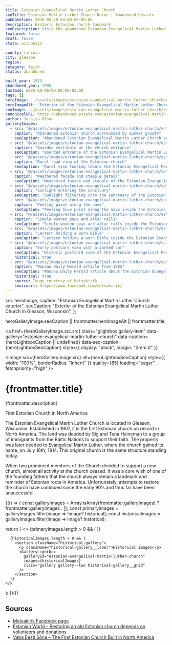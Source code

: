 ```yaml
---
title: Estonian Evangelical Martin Luther Church
seoTitle: Estonian Martin Luther Church Ruins | Abandoned Upstate
pubDatetime: 2016-05-29 03:00:00-05:00
description: Historic Estonian church landmark
seoDescription: Visit the abandoned Estonian Evangelical Martin Luther Church in Gleason, Wisconsin—the first Estonian parish in North America and a rare immigrant landmark.
featured: false
draft: false
state: wisconsin

county: lincoln
city: gleason
region: 
category: faith
status: abandoned

built_year: 1915
abandoned_year: 1995
lastmod: 2025-10-06T09:00:00-05:00
tags: []
heroImage: ../assets/images/estonian-evangelical-martin-luther-church/estonian-evangelical-martin-luther-exterior-church.jpg
heroImageAlt: "Exterior of the Estonian Evangelical Martin Luther Church in Gleason, Wisconsin"
seoImage: ../assets/images/estonian-evangelical-martin-luther-church/estonian-evangelical-martin-luther-interior-church.jpg
canonicalURL: https://abandonedupstate.com/estonian-evangelical-martin-luther-church/
author: Jessica Olson
galleryImages:
  - src: "@/assets/images/estonian-evangelical-martin-luther-church/estonian-evangelical-martin-luther-exterior-abandoned-church.jpg"
    caption: "Abandoned Estonian church surrounded by summer growth"
    seoCaption: "Abandoned Estonian Evangelical Martin Luther Church surrounded by trees in Gleason, Wisconsin"
  - src: "@/assets/images/estonian-evangelical-martin-luther-church/estonian-evangelical-martin-luther-exterior-entrance.jpg"
    caption: "Boarded vestibule at the church entrance"
    seoCaption: "Boarded entrance of the Estonian Evangelical Martin Luther Church in Gleason, Wisconsin"
  - src: "@/assets/images/estonian-evangelical-martin-luther-church/estonian-evangelical-martin-luther-exterior-rural-church.jpg"
    caption: "Rural road view of the Estonian church"
    seoCaption: "Rural view looking toward the Estonian Evangelical Martin Luther Church in Wisconsin"
  - src: "@/assets/images/estonian-evangelical-martin-luther-church/estonian-evangelical-martin-luther-exterior-wisconson-church.jpg"
    caption: "Weathered facade and steeple detail"
    seoCaption: "Weathered facade and steeple of the Estonian Evangelical Martin Luther Church"
  - src: "@/assets/images/estonian-evangelical-martin-luther-church/estonian-evangelical-martin-luther-interior-church.jpg"
    caption: "Sunlight entering the sanctuary"
    seoCaption: "Sunlight filtering into the sanctuary of the Estonian Evangelical Martin Luther Church"
  - src: "@/assets/images/estonian-evangelical-martin-luther-church/estonian-evangelical-martin-luther-interior-sanctuary.jpg"
    caption: "Peeling paint along the nave"
    seoCaption: "Peeling blue paint along the nave inside the Estonian Evangelical Martin Luther Church"
  - src: "@/assets/images/estonian-evangelical-martin-luther-church/estonian-evangelical-martin-luther-interior-pews.jpg"
    caption: "Simple wooden pews and altar rails"
    seoCaption: "Simple wooden pews and altar rails inside the Estonian Evangelical Martin Luther Church"
  - src: "@/assets/images/estonian-evangelical-martin-luther-church/estonian-evangelical-martin-luther-interior-lectern-bible.jpg"
    caption: "Lectern holding a worn Bible"
    seoCaption: "Lectern holding a worn Bible inside the Estonian Evangelical Martin Luther Church"
  - src: "@/assets/images/estonian-evangelical-martin-luther-church/estonian-evangelical-martin-luther-historic-church-car.jpg"
    caption: "Early postcard view with a parked car"
    seoCaption: "Historic postcard view of the Estonian Evangelical Martin Luther Church with a parked car"
    historical: true
  - src: "@/assets/images/estonian-evangelical-martin-luther-church/estonian-evangelical-martin-luther-historic-1985-newpaper.jpg"
    caption: "Wausau Daily Herald article from 1985"
    seoCaption: "Wausau Daily Herald article about the Estonian Evangelical Martin Luther Church from July 1985"
    historical: true
    source: Image courtesy of Metsakirik
    sourceurl: https://www.facebook.com/metsakirik/
---
```





  src: heroImage,
  caption: "Estonian Evangelical Martin Luther Church exterior",
  seoCaption: "Exterior of the Estonian Evangelical Martin Luther Church in Gleason, Wisconsin",
};

  heroGalleryImage.seoCaption || frontmatter.heroImageAlt || frontmatter.title;

<a
  href={heroGalleryImage.src.src}
  class="glightbox gallery-item"
  data-gallery="estonian-evangelical-martin-luther-church"
  data-caption={heroLightboxCaption || undefined}
  data-seo-caption={heroLightboxSeoCaption}
  style={{ display: "block", margin: "2rem 0" }}
>
  <Image
    src={heroGalleryImage.src}
    alt={heroLightboxSeoCaption}
    style={{ width: "100%", borderRadius: "inherit" }}
    quality={85}
    loading="eager"
    fetchpriority="high"
  />
</a>

<div class="my-4"></div>

# {frontmatter.title}
<p className="post-tagline" style={{ color: "#b9975c" }}>{frontmatter.description}</p>

First Estonian Church in North America

The Estonian Evangelical Martin Luther Church is located in Gleason, Wisconsin. Established in 1907, it is the first Estonian church on record in North America. The land was deeded by Sig and Tena Heineman to a group of immigrants from the Baltic Nations to support their faith. The property was later deeded to Evangelical Martin Luther, where the church gained its name, on July 16th, 1914. This original church is the same structure standing today.

When two prominent members of the Church decided to support a new church, almost all activity at the church ceased. It was a core wish of one of the founding fathers that the church always remain a landmark and reminder of Estonian roots in America. Unfortunately, attempts to restore the church have continued since the early 90's and thus far have been unsuccessful.

<div class="my-12"></div>

{(() => {
  const galleryImages = Array.isArray(frontmatter.galleryImages)
    ? frontmatter.galleryImages
    : [];
  const primaryImages = galleryImages.filter(image => !image?.historical);
  const historicalImages = galleryImages.filter(image => image?.historical);

  return (
    <>
      {primaryImages.length > 0 && (
        <GalleryLightbox
          galleryId="estonian-evangelical-martin-luther-church"
          images={primaryImages}
        />
      )}

      {historicalImages.length > 0 && (
        <section className="historical-gallery">
          <p className="historical-gallery__label">Historical images</p>
          <GalleryLightbox
            galleryId="estonian-evangelical-martin-luther-church"
            images={historicalImages}
            class="gallery gallery--two historical-gallery__grid"
          />
        </section>
      )}
    </>
  );
})()}

## Sources

- [Metsakirik Facebook page](https://www.facebook.com/metsakirik/)
- [Estonian World – Restoring an old Estonian church depends on volunteers and donations](https://estonianworld.com/life/restoring-an-old-estonian-church-depends-on-volunteers-and-donations/)
- [Vaba Eesti Sõna – The First Estonian Church Built in North America](https://www.vabaeestisona.com/the-first-estonian-church-built-in-north-america/)
